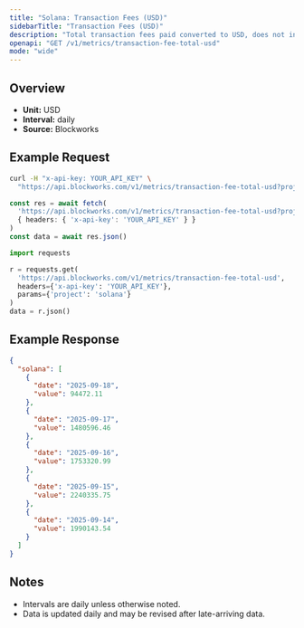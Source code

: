```yaml
---
title: "Solana: Transaction Fees (USD)"
sidebarTitle: "Transaction Fees (USD)"
description: "Total transaction fees paid converted to USD, does not include out-of-protocol tips or additional sources of revenue"
openapi: "GET /v1/metrics/transaction-fee-total-usd"
mode: "wide"
---
```


## Overview

- **Unit:** USD
- **Interval:** daily
- **Source:** Blockworks

## Example Request

<CodeGroup>

```bash cURL
curl -H "x-api-key: YOUR_API_KEY" \
  "https://api.blockworks.com/v1/metrics/transaction-fee-total-usd?project=solana"
```

```typescript TypeScript
const res = await fetch(
  'https://api.blockworks.com/v1/metrics/transaction-fee-total-usd?project=solana',
  { headers: { 'x-api-key': 'YOUR_API_KEY' } }
)
const data = await res.json()
```

```python Python
import requests

r = requests.get(
  'https://api.blockworks.com/v1/metrics/transaction-fee-total-usd',
  headers={'x-api-key': 'YOUR_API_KEY'},
  params={'project': 'solana'}
)
data = r.json()
```

</CodeGroup>

## Example Response

```json
{
  "solana": [
    {
      "date": "2025-09-18",
      "value": 94472.11
    },
    {
      "date": "2025-09-17",
      "value": 1480596.46
    },
    {
      "date": "2025-09-16",
      "value": 1753320.99
    },
    {
      "date": "2025-09-15",
      "value": 2240335.75
    },
    {
      "date": "2025-09-14",
      "value": 1990143.54
    }
  ]
}
```

## Notes
- Intervals are daily unless otherwise noted.
- Data is updated daily and may be revised after late-arriving data.